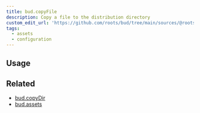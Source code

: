 ```yaml
---
title: bud.copyFile
description: Copy a file to the distribution directory
custom_edit_url: 'https://github.com/roots/bud/tree/main/sources/@roots/bud-api/docs/copyFile'
tags:
  - assets
  - configuration
---
```



<Overview />

## Usage

<Usage />

## Related

- [bud.copyDir](/reference/bud.copyDir)
- [bud.assets](/reference/bud.assets)
